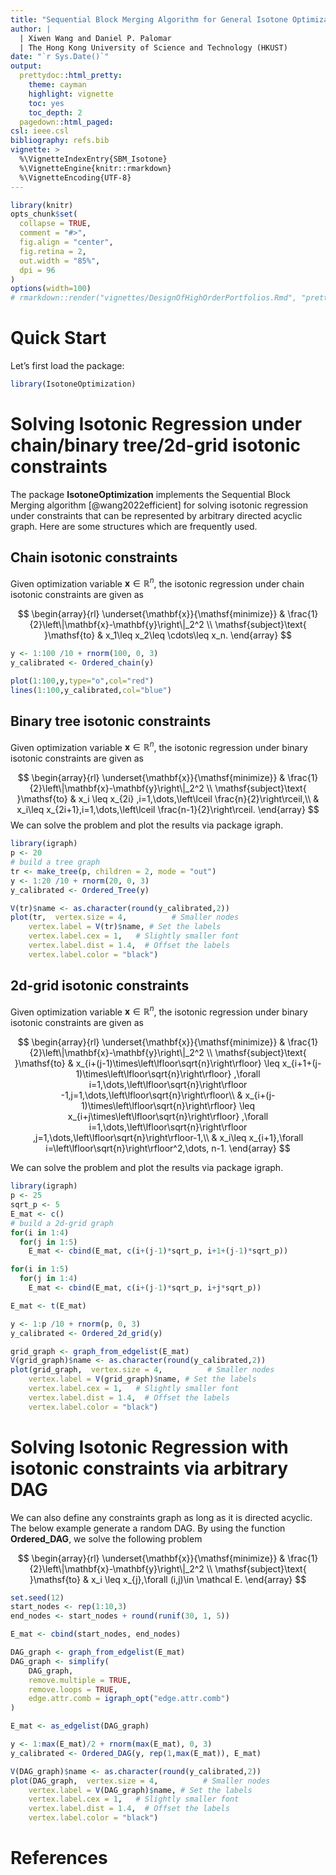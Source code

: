 ```yaml
---
title: "Sequential Block Merging Algorithm for General Isotone Optimization"
author: |
  | Xiwen Wang and Daniel P. Palomar
  | The Hong Kong University of Science and Technology (HKUST)
date: "`r Sys.Date()`"
output:
  prettydoc::html_pretty:
    theme: cayman
    highlight: vignette
    toc: yes
    toc_depth: 2
  pagedown::html_paged:
csl: ieee.csl
bibliography: refs.bib 
vignette: >
  %\VignetteIndexEntry{SBM_Isotone}
  %\VignetteEngine{knitr::rmarkdown}
  %\VignetteEncoding{UTF-8}
---
```



```r
library(knitr)
opts_chunk$set(
  collapse = TRUE,
  comment = "#>",
  fig.align = "center",
  fig.retina = 2,
  out.width = "85%",
  dpi = 96 
) 
options(width=100)
# rmarkdown::render("vignettes/DesignOfHighOrderPortfolios.Rmd", "prettydoc::html_pretty")
```

# Quick Start

Let's first load the package:

```r
library(IsotoneOptimization)
```

# Solving Isotonic Regression under chain/binary tree/2d-grid isotonic constraints

The package __IsotoneOptimization__ implements the Sequential Block Merging algorithm [@wang2022efficient] for solving isotonic regression under constraints that can be represented by arbitrary directed acyclic graph. Here are some structures which are frequently used. 

## Chain isotonic constraints

Given optimization variable $\mathbf{x}\in \mathbb{R}^n$, the isotonic regression under chain isotonic constraints are given as 

$$
\begin{array}{rl} 
\underset{\mathbf{x}}{\mathsf{minimize}} & \frac{1}{2}\left\|\mathbf{x}-\mathbf{y}\right\|_2^2 \\
\mathsf{subject}\text{ }\mathsf{to} & x_1\leq x_2\leq \cdots\leq x_n.
\end{array}
$$
```r
y <- 1:100 /10 + rnorm(100, 0, 3)
y_calibrated <- Ordered_chain(y)

plot(1:100,y,type="o",col="red")
lines(1:100,y_calibrated,col="blue")
```

## Binary tree isotonic constraints

Given optimization variable $\mathbf{x}\in \mathbb{R}^n$, the isotonic regression under binary isotonic constraints are given as 

$$
\begin{array}{rl} 
\underset{\mathbf{x}}{\mathsf{minimize}} & \frac{1}{2}\left\|\mathbf{x}-\mathbf{y}\right\|_2^2 \\
\mathsf{subject}\text{ }\mathsf{to} & x_i \leq x_{2i} ,i=1,\dots,\left\lceil \frac{n}{2}\right\rceil,\\
 & x_i\leq x_{2i+1},i=1,\dots,\left\lceil \frac{n-1}{2}\right\rceil.
\end{array}
$$
We can solve the problem and plot the results via package igraph.

```r
library(igraph)
p <- 20
# build a tree graph
tr <- make_tree(p, children = 2, mode = "out")
y <- 1:20 /10 + rnorm(20, 0, 3)
y_calibrated <- Ordered_Tree(y)

V(tr)$name <- as.character(round(y_calibrated,2))
plot(tr,  vertex.size = 4,          # Smaller nodes
    vertex.label = V(tr)$name, # Set the labels
    vertex.label.cex = 1,   # Slightly smaller font
    vertex.label.dist = 1.4,  # Offset the labels
    vertex.label.color = "black")
```

## 2d-grid isotonic constraints

Given optimization variable $\mathbf{x}\in \mathbb{R}^n$, the isotonic regression under binary isotonic constraints are given as 

$$
\begin{array}{rl} 
\underset{\mathbf{x}}{\mathsf{minimize}} & \frac{1}{2}\left\|\mathbf{x}-\mathbf{y}\right\|_2^2 \\
\mathsf{subject}\text{ }\mathsf{to} & x_{i+(j-1)\times\left\lfloor\sqrt{n}\right\rfloor} \leq x_{i+1+(j-1)\times\left\lfloor\sqrt{n}\right\rfloor} ,\forall i=1,\dots,\left\lfloor\sqrt{n}\right\rfloor -1,j=1,\dots,\left\lfloor\sqrt{n}\right\rfloor\\
 & x_{i+(j-1)\times\left\lfloor\sqrt{n}\right\rfloor} \leq x_{i+j\times\left\lfloor\sqrt{n}\right\rfloor} ,\forall i=1,\dots,\left\lfloor\sqrt{n}\right\rfloor ,j=1,\dots,\left\lfloor\sqrt{n}\right\rfloor-1,\\
 & x_i\leq x_{i+1},\forall i=\left\lfloor\sqrt{n}\right\rfloor^2,\dots, n-1.
\end{array}
$$

We can solve the problem and plot the results via package igraph.

```r
library(igraph)
p <- 25
sqrt_p <- 5
E_mat <- c()
# build a 2d-grid graph
for(i in 1:4)
  for(j in 1:5) 
    E_mat <- cbind(E_mat, c(i+(j-1)*sqrt_p, i+1+(j-1)*sqrt_p))

for(i in 1:5)
  for(j in 1:4) 
    E_mat <- cbind(E_mat, c(i+(j-1)*sqrt_p, i+j*sqrt_p))

E_mat <- t(E_mat)

y <- 1:p /10 + rnorm(p, 0, 3)
y_calibrated <- Ordered_2d_grid(y)

grid_graph <- graph_from_edgelist(E_mat)
V(grid_graph)$name <- as.character(round(y_calibrated,2))
plot(grid_graph,  vertex.size = 4,          # Smaller nodes
    vertex.label = V(grid_graph)$name, # Set the labels
    vertex.label.cex = 1,   # Slightly smaller font
    vertex.label.dist = 1.4,  # Offset the labels
    vertex.label.color = "black")
```

# Solving Isotonic Regression with isotonic constraints via arbitrary DAG

We can also define any constraints graph as long as it is directed acyclic. The below example generate a random DAG. By using the function __Ordered_DAG__, we solve the following problem 

$$
\begin{array}{rl} 
\underset{\mathbf{x}}{\mathsf{minimize}} & \frac{1}{2}\left\|\mathbf{x}-\mathbf{y}\right\|_2^2 \\
\mathsf{subject}\text{ }\mathsf{to} & x_i \leq x_{j},\forall (i,j)\in \mathcal E.
\end{array}
$$

```r
set.seed(12)
start_nodes <- rep(1:10,3)
end_nodes <- start_nodes + round(runif(30, 1, 5))

E_mat <- cbind(start_nodes, end_nodes)

DAG_graph <- graph_from_edgelist(E_mat)  
DAG_graph <- simplify(
    DAG_graph,
    remove.multiple = TRUE,
    remove.loops = TRUE,
    edge.attr.comb = igraph_opt("edge.attr.comb")
)

E_mat <- as_edgelist(DAG_graph)

y <- 1:max(E_mat)/2 + rnorm(max(E_mat), 0, 3)
y_calibrated <- Ordered_DAG(y, rep(1,max(E_mat)), E_mat)

V(DAG_graph)$name <- as.character(round(y_calibrated,2))
plot(DAG_graph,  vertex.size = 4,          # Smaller nodes
    vertex.label = V(DAG_graph)$name, # Set the labels
    vertex.label.cex = 1,   # Slightly smaller font
    vertex.label.dist = 1.4,  # Offset the labels
    vertex.label.color = "black")
```



# References {-}

\setlength{\parindent}{-0.2in}
\setlength{\leftskip}{0.2in}
\setlength{\parskip}{8pt}
\noindent


